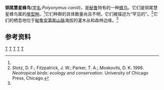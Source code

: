 {{Speciesbox
| taxon = Polyonymus caroli
| image = MonographTrochi3Goul_0252.jpg
| status = LC
| status_system = IUCN3.1
| status_ref = <ref name = "IUCN">{{IUCN|id=22687980 |title=''Polyonymus caroli'' |assessors=[[BirdLife_International|BirdLife International]] |version=2013.2 |year=2012 |accessdate=26 November 2013}}</ref>
| parent_authority  = [[Ferdinand_Heine|Heine]], 1863
| authority  = [[Jules_Bourcier|Bourcier]], 1847
| synonyms = 
}}
'''铜尾慧星蜂鸟'''([[学名|学名]]:''Polyonymus caroli'')，是[[秘鲁|秘鲁]]特有的一种[[蜂鸟|蜂鸟]]。它们是铜尾慧星蜂鸟属的[[单型种|单型种]]。<ref name = "ITIS"/>它们种群的具体数量尚且不明，它们被描述为“罕见的”。<ref>Stotz, D. F.; Fitzpatrick, J. W.; Parker, T. A.; Moskovits, D. K. 1996. ''Neotropical birds: ecology and conservation.'' University of Chicago Press, Chicago.</ref>它们的栖息地位于[[秘鲁|秘鲁]][[安第斯山脉|安第斯山脉]]海拔{{convert|2,100|-|3,400|m|ft|abbr=on}}的灌木丛和森林边缘。<ref name = "Schulenberg"/>

==参考资料==
{{Reflist | refs =
<ref name = "ITIS">{{cite web
| url = http://www.itis.gov/servlet/SingleRpt/SingleRpt?search_topic=TSN&search_value=553726
| title = ITIS Report: ''Polyonymus''
| accessdate = 4 August 2014
| publisher = [[Integrated_Taxonomic_Information_System|Integrated Taxonomic Information System]]
| archive-date = 2014-08-09
| archive-url = https://web.archive.org/web/20140809201052/http://www.itis.gov/servlet/SingleRpt/SingleRpt?search_topic=TSN&search_value=553726
| dead-url = no
}}</ref>

<ref name = "Schulenberg">
{{cite book
| title = Birds of Peru
| first1 = Thomas S.
| last1 = Schulenberg
| first2 = Douglas F. 
| last2 = Stotz
| first3 = Daniel F.
| last3 = Lane
| first4 = John P. 
| last4 = O'Neill
| first5 = Theodore A.
| last5 = Parker III
| year = 2007
| location = Princeton, NJ, USA
| publisher = Princeton University Press
| isbn = 978-0-691-13023-1
| page = 242
| url = http://books.google.com/books?id=yFuWUc7l0uQC&pg=PA242 }}
</ref>
}}

{{鸟类小作品}}
{{Taxonbar}}
[[Category:_1847年描述的鸟类|T]]
[[Category:蜂鸟科|T]]
[[Category:秘鲁鸟类|T]]
[[Category:秘鲁动物|T]]
[[Category:单种属鸟类|T]]